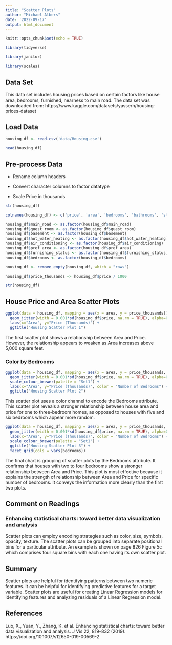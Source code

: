 ```yaml
---
title: "Scatter Plots"
author: "Michael Albers"
date: '2022-09-17'
output: html_document
---
```


```r
knitr::opts_chunk$set(echo = TRUE)
```


```r
library(tidyverse)
```

```r
library(janitor)
```


```r
library(scales)
```



## Data Set

This data set includes housing prices based on certain factors like house area, bedrooms, furnished, nearness to main road. The data set was downloaded from: https://www.kaggle.com/datasets/yasserh/housing-prices-dataset



## Load Data

```r
housing_df <- read.csv('data/Housing.csv')
```

```r
head(housing_df)
```



## Pre-process Data


- Rename column headers

- Convert character columns to factor datatype

- Scale Price in thousands



```r
str(housing_df)
```


```r
colnames(housing_df) <- c('price', 'area', 'bedrooms', 'bathrooms', 'stories', 'main_road', 'guest_room', 'basement', 'hot_water_heating', 'air_conditioning', 'parking', 'pref_area', 'furnishing_status')
```


```r
housing_df$main_road <- as.factor(housing_df$main_road)
housing_df$guest_room <- as.factor(housing_df$guest_room)
housing_df$basement <- as.factor(housing_df$basement)
housing_df$hot_water_heating <- as.factor(housing_df$hot_water_heating)
housing_df$air_conditioning <- as.factor(housing_df$air_conditioning)
housing_df$pref_area <- as.factor(housing_df$pref_area)
housing_df$furnishing_status <- as.factor(housing_df$furnishing_status)
housing_df$bedrooms <- as.factor(housing_df$bedrooms)
```


```r
housing_df <- remove_empty(housing_df, which = "rows")
```


```r
housing_df$price_thousands <- housing_df$price / 1000
```


```r
str(housing_df)
```



## House Price and Area Scatter Plots


```r
ggplot(data = housing_df, mapping = aes(x = area, y = price_thousands)) +
  geom_jitter(width = 0.001*sd(housing_df$price, na.rm = TRUE), alpha=0.5, color='blue') +
  labs(x="Area", y="Price (Thousands)") +
  ggtitle("Housing Scatter Plot 1")
```



The first scatter plot shows a relationship between Area and Price.  However, the relationship appears to weaken as Area increases above 5,000 square feet.


### Color by Bedrooms


```r
ggplot(data = housing_df, mapping = aes(x = area, y = price_thousands, colour = bedrooms)) +
  geom_jitter(width = 0.001*sd(housing_df$price, na.rm = TRUE), alpha=0.65) +
  scale_colour_brewer(palette = "Set1") +
  labs(x="Area", y="Price (Thousands)", color = "Number of Bedrooms") + 
  ggtitle("Housing Scatter Plot 2")
```


This scatter plot uses a color channel to encode the Bedrooms attribute.  This scatter plot reveals a stronger relationship between house area and price for one to three-bedroom homes, as opposed to houses with five and six bedrooms which appear more random.


```r
ggplot(data = housing_df, mapping = aes(x = area, y = price_thousands, colour = bedrooms)) +
  geom_jitter(width = 0.001*sd(housing_df$price, na.rm = TRUE), alpha=0.65) +
  labs(x="Area", y="Price (Thousands)", color = "Number of Bedrooms") + 
  scale_colour_brewer(palette = "Set1") +
  ggtitle("Housing Scatter Plot 3") +
  facet_grid(cols = vars(bedrooms))
```


The final chart is grouping of scatter plots by the Bedrooms attribute.  It confirms that houses with two to four bedrooms show a stronger relationship between Area and Price.  This plot is most effective because it explains the strength of relationship between Area and Price for specific number of bedrooms.  It conveys the information more clearly than the first two plots.


## Comment on Readings

### Enhancing statistical charts: toward better data visualization and analysis

Scatter plots can employ encoding strategies such as color, size, symbols, opacity, texture.  The scatter plots can be grouped into separate positional bins for a particular attribute.  An example is shown on page 826 Figure 5c which comprises four square bins with each one having its own scatter plot.


## Summary

Scatter plots are helpful for identifying patterns between two numeric features. It can be helpful for identifying predictive features for a target variable.  Scatter plots are useful for creating Linear Regression models for identifying features and analyzing residuals of a Linear Regression model.



## References


Luo, X., Yuan, Y., Zhang, K. et al. Enhancing statistical charts: toward better data visualization and analysis. J Vis 22, 819–832 (2019). https://doi.org/10.1007/s12650-019-00569-2


